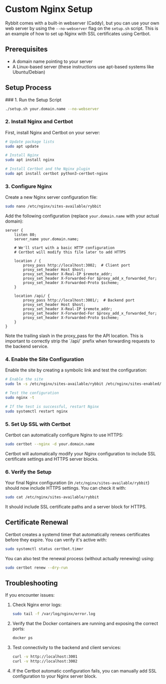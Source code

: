 
# Custom Nginx Setup

Rybbit comes with a built-in webserver (Caddy), but you can use your own web server by using the `--no-webserver` flag on the `setup.sh` script. This is an example of how to set up Nginx with SSL certificates using Certbot.

## Prerequisites

- A domain name pointing to your server
- A Linux-based server (these instructions use apt-based systems like Ubuntu/Debian)

## Setup Process

<Steps>
### 1. Run the Setup Script

```bash
./setup.sh your.domain.name --no-webserver
```

### 2. Install Nginx and Certbot

First, install Nginx and Certbot on your server:

```bash
# Update package lists
sudo apt update

# Install Nginx
sudo apt install nginx

# Install Certbot and the Nginx plugin
sudo apt install certbot python3-certbot-nginx
```

### 3. Configure Nginx

Create a new Nginx server configuration file:

```bash
sudo nano /etc/nginx/sites-available/rybbit
```

Add the following configuration (replace `your.domain.name` with your actual domain):

```nginx
server {
    listen 80;
    server_name your.domain.name;

    # We'll start with a basic HTTP configuration
    # Certbot will modify this file later to add HTTPS

    location / {
        proxy_pass http://localhost:3002;  # Client port
        proxy_set_header Host $host;
        proxy_set_header X-Real-IP $remote_addr;
        proxy_set_header X-Forwarded-For $proxy_add_x_forwarded_for;
        proxy_set_header X-Forwarded-Proto $scheme;
    }

    location /api/ {
        proxy_pass http://localhost:3001/;  # Backend port
        proxy_set_header Host $host;
        proxy_set_header X-Real-IP $remote_addr;
        proxy_set_header X-Forwarded-For $proxy_add_x_forwarded_for;
        proxy_set_header X-Forwarded-Proto $scheme;
    }
}
```

<Callout type="warning">
  Note the trailing slash in the proxy_pass for the API location. This is important to correctly strip the `/api/` prefix when forwarding requests to the backend service.
</Callout>

### 4. Enable the Site Configuration

Enable the site by creating a symbolic link and test the configuration:

```bash
# Enable the site
sudo ln -s /etc/nginx/sites-available/rybbit /etc/nginx/sites-enabled/

# Test the configuration
sudo nginx -t

# If the test is successful, restart Nginx
sudo systemctl restart nginx
```

### 5. Set Up SSL with Certbot

Certbot can automatically configure Nginx to use HTTPS:

```bash
sudo certbot --nginx -d your.domain.name
```

Certbot will automatically modify your Nginx configuration to include SSL certificate settings and HTTPS server blocks.

### 6. Verify the Setup

Your final Nginx configuration (in `/etc/nginx/sites-available/rybbit`) should now include HTTPS settings. You can check it with:

```bash
sudo cat /etc/nginx/sites-available/rybbit
```

It should include SSL certificate paths and a server block for HTTPS.
</Steps>

## Certificate Renewal

Certbot creates a systemd timer that automatically renews certificates before they expire. You can verify it's active with:

```bash
sudo systemctl status certbot.timer
```

You can also test the renewal process (without actually renewing) using:

```bash
sudo certbot renew --dry-run
```

## Troubleshooting

If you encounter issues:

1. Check Nginx error logs:
   ```bash
   sudo tail -f /var/log/nginx/error.log
   ```

2. Verify that the Docker containers are running and exposing the correct ports:
   ```bash
   docker ps
   ```

3. Test connectivity to the backend and client services:
   ```bash
   curl -v http://localhost:3001
   curl -v http://localhost:3002
   ```

4. If the Certbot automatic configuration fails, you can manually add SSL configuration to your Nginx server block.

